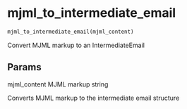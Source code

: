 # mjml_to_intermediate_email { #emailer_lib.mjml_to_intermediate_email }

```python
mjml_to_intermediate_email(mjml_content)
```

Convert MJML markup to an IntermediateEmail

## Params {.doc-section .doc-section-params}

mjml_content
    MJML markup string

Converts MJML markup to the intermediate email structure